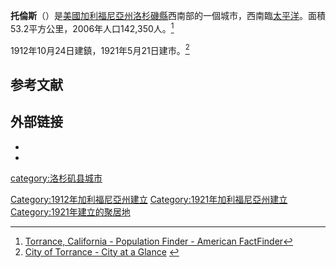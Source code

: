 {{Infobox settlement
| name                            = Torrance, California
| official_name                   = City of Torrance
| settlement_type                 = [[加利福尼亚州市镇列表|市镇]]
| named_for                       = {{tsl|en|Jared Sidney Torrance||Jared Sidney Torrance}}
| image_flag                      = Flag of Torrance, California.png
| image_seal                      = Logo of Torrance, California.svg
| image_shield                    = 
| blank_emblem_link               = List of U.S. county and city insignia
| blank_emblem_size               = 
| blank_emblem_type               = Logo
| motto                           = "A Balanced City"
| image_map                       = LA County Incorporated Areas Torrance highlighted.svg
| map_caption                     = Location of Torrance in the County of Los Angeles
| pushpin_map                     = USA
| pushpin_map_caption             = Location in the contiguous United States
| coordinates                     = {{coord|33|50|05|N|118|20|29|W|region:US-CA_type:city(145000)|display=inline,title}}
| subdivision_type                = 国家
| subdivision_name                = 美国
| subdivision_type1               = [[美国州份|州]]
| subdivision_name1               = [[加利福尼亚州|加利福尼亚州]]
| subdivision_type2               = [[加利福尼亞州縣級行政區列表|县]]
| subdivision_name2               = [[洛杉矶县|洛杉矶县]]
| established_title               = [[市法團|市法團]]
| established_date                =1921年5月12日<ref>{{Cite web
 | url = http://www.calafco.org/docs/Cities_by_incorp_date.doc
 | title = California Cities by Incorporation Date
 | format = Word
 | publisher = California Association of {{tsl|en|Local Agency Formation Commission||Local Agency Formation Commission}}s
 | access-date = August 25, 2014
 | url-status = dead
 | archive-url = https://web.archive.org/web/20141103002921/http://www.calafco.org/docs/Cities_by_incorp_date.doc
 | archive-date = November 3, 2014
 }}</ref>
| government_type                 = [[議會-經理制政府|議會-經理制政府]]<ref name=govt>{{Cite web|url=http://www.torranceca.gov/1928.htm|title=City Council and Elected Officials|publisher=City of Torrance|access-date=February 24, 2015|archive-url=https://web.archive.org/web/20150219142540/http://www.torranceca.gov/1928.htm|archive-date=February 19, 2015|url-status=dead}}</ref>
| leader_title                    = {{tsl|en|City council||市议会}}<ref name="officials">{{Cite web |url=http://www.torranceca.gov/1928.htm |title=City Council and Elected Officials |access-date=November 5, 2014 |archive-url=https://web.archive.org/web/20141106004339/http://www.torranceca.gov/1928.htm |archive-date=November 6, 2014 |url-status=dead }}</ref>
| leader_name                     = {{Plain list|
* [[市长|市长]] Patrick J. Furey
* Heidi Ann Ashcraft
* George K. Chen 
* Mike Griffiths
* Sharon Kalani 
* Aurelio Mattucci
* Jack Walser 
}}
| leader_title1                   = {{tsl|en|City treasurer||City treasurer}}
| leader_name1                    = Dana Cortez<ref name="officials"/>
| leader_title2                   = {{tsl|en|City clerk||City clerk}}
| leader_name2                    = Rebecca Poirier<ref name="officials"/>
| unit_pref                       = Imperial
| area_footnotes                  = <ref name="CenPopGazetteer2019">{{cite web |title=2019 U.S. Gazetteer Files |url=https://www2.census.gov/geo/docs/maps-data/data/gazetteer/2019_Gazetteer/2019_gaz_place_06.txt |publisher=United States Census Bureau |access-date=July 1, 2020 |archive-date=2020-01-16 |archive-url=https://web.archive.org/web/20200116044541/https://www2.census.gov/geo/docs/maps-data/data/gazetteer/2019_Gazetteer/2019_gaz_place_06.txt |dead-url=no }}</ref>
| area_total_km2                  = 53.18
| area_total_sq_mi                = 20.53
| area_land_km2                   = 53.10
| area_land_sq_mi                 = 20.50
| area_water_km2                  = 0.08
| area_water_sq_mi                = 0.03
| area_water_percent              = 0.37
| area_note                       = 
| elevation_footnotes             = <ref>{{Cite GNIS|1652802|Torrance|access-date=October 11, 2014}}</ref>
| elevation_m                     = 27
| elevation_ft                    = 89
| population_footnotes            = <ref name=quick>{{Cite web
 |url          = http://quickfacts.census.gov/qfd/states/06/0680000.html
 |title        = Torrance (city) QuickFacts
 |publisher    = [[美国普查局|美国普查局]]
 |access-date  = January 13, 2015
 |archive-url  = https://web.archive.org/web/20150112060537/http://quickfacts.census.gov/qfd/states/06/0680000.html
 |archive-date = January 12, 2015
 |url-status     = dead
}}</ref>
| population_total                = 145438
| population_as_of                = [[2010年美國人口普查|2010]]
| population_rank                 = {{tsl|en|List of cities in Los Angeles County, California||8th}} in Los Angeles County<br />{{tsl|en|List of largest California cities by population||39th}} in California<br />[[按人口排列的美國城市列表|184th]] in the United States
| pop_est_footnotes               = <ref name="USCensusEst2019">{{cite web|url=https://www.census.gov/programs-surveys/popest/data/tables.2019.html|title=Population and Housing Unit Estimates|access-date=May 21, 2020|archive-date=2021-07-01|archive-url=https://web.archive.org/web/20210701194657/https://www.census.gov/programs-surveys/popest/data/tables.2019.html|dead-url=no}}</ref>
| population_est                  = 143592
| pop_est_as_of                   = 2019
| population_density_km2          = 2704.39
| timezone                        = [[太平洋时区|PDT]]
| utc_offset                      = −8
| timezone_DST                    = [[太平洋时区|PDT]]
| utc_offset_DST                  = −7
| postal_code_type                = [[美國郵區編號|ZIP Code]]s
| postal_code                     = 90501–90510
| area_code_type                  = [[北美地区电话号码计划|Area codes]]
| area_code                       = {{tsl|en|Area codes 310 and 424||310/424}}
| blank_name                      = [[聯邦資訊處理標準|FIPS]] code
| blank_info                      = {{FIPS|06|80000}}
| blank1_name                     = [[地名信息系统|GNIS]] ID
| blank1_info                     = {{GNIS4|1652802}}, {{GNIS 4|2412087}}
| website                         = {{URL|www.torranceca.gov}}
| population_density_sq_mi        = 7004.49
}}
'''托倫斯'''（{{lang-en|Torrance}}）是[[美國|美國]][[加利福尼亞州|加利福尼亞州]][[洛杉磯縣_(加利福尼亞州)|洛杉磯縣]]西南部的一個城市，西南臨[[太平洋|太平洋]]。面積53.2平方公里，2006年人口142,350人。<ref>[http://factfinder.census.gov/servlet/SAFFPopulation?_event=Search&geo_id=16000US0640130&_geoContext=01000US%7C04000US06%7C16000US0640130&_street=&_county=Torrance&_cityTown=Torrance&_state=04000US06&_zip=&_lang=en&_sse=on&ActiveGeoDiv=geoSelect&_useEV=&pctxt=fph&pgsl=160&_submenuId=population_0&ds_name=null&_ci_nbr=null&qr_name=&reg=%3Anull&_keyword=&_industry= Torrance, California - Population Finder - American FactFinder]{{Dead link|date=2020年4月 |bot=InternetArchiveBot |fix-attempted=yes }}</ref>

1912年10月24日建鎮，1921年5月21日建市。<ref>[http://www.ci.torrance.ca.us/8762.htm City of Torrance - City at a Glance] {{webarchive|url=https://web.archive.org/web/20061006012937/http://www.ci.torrance.ca.us/8762.htm |date=2006-10-06 }}</ref>

== 参考文献 ==
<div class="references-small">
<references />
</div>

==外部链接==
*{{official}}
*{{Commons category-inline}}

{{California}}
{{洛杉磯縣 (加利福尼亞州)}}
{{Authority control}}
{{DEFAULTSORT:Torrance, California}}
[[category:洛杉矶县城市|category:洛杉矶县城市]]
[[Category:1912年加利福尼亞州建立|Category:1912年加利福尼亞州建立]]
[[Category:1921年加利福尼亞州建立|Category:1921年加利福尼亞州建立]]
[[Category:1921年建立的聚居地|Category:1921年建立的聚居地]]